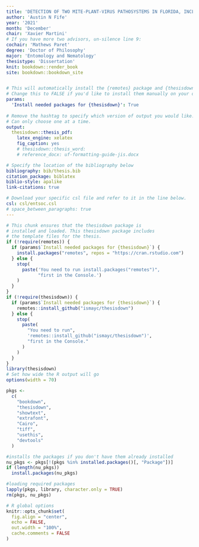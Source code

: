 ```yaml
---
title: 'DETECTION OF TWO MITE-PLANT-VIRUS PATHOSYSTEMS IN FLORIDA, INCLUDING CHEMICAL ECOLOGY OF *Amblyseius swirskii* AND INDUCTION OF SYSTEMIC ACQUIRED RESISTANCE ON ROSES'
author: 'Austin N Fife'
year: '2021'
month: 'December'
chair: 'Xavier Martini'
# If you have more two advisors, un-silence line 9:
cochair: 'Mathews Paret'
degree: 'Doctor of Philosophy'
major: 'Entomology and Nematology'
thesistype: 'Dissertation'
knit: bookdown::render_book
site: bookdown::bookdown_site


# This will automatically install the {remotes} package and {thesisdown}
# Change this to FALSE if you'd like to install them manually on your own.
params:
  'Install needed packages for {thesisdown}': True
  
# Remove the hashtag to specify which version of output you would like.
# Can only choose one at a time.
output:
  thesisdown::thesis_pdf:
    latex_engine: xelatex
    fig_caption: yes
    # thesisdown::thesis_word:
    # reference_docx: uf-formatting-guide-jis.docx

# Specify the location of the bibliography below
bibliography: bib/thesis.bib
citation_package: biblatex
biblio-style: apalike
link-citations: true

# Download your specific csl file and refer to it in the line below.
csl: csl/entsoc.csl
# space_between_paragraphs: true
---
```


<!-- Above is the YAML (YAML Ain't Markup Language) header that includes a lot
of metadata used to produce the document.  Be careful with spacing in this
header! If you'd prefer to not include a Dedication, for example, simply delete
the section entirely, or silence them (add # before each line). If you have
other LaTeX packages you would like to include, delete the # before
header-includes and list the packages after hyphens on new lines. If you'd like
to include a comment that won't be produced in your resulting file enclose it in
a block like this. If you receive a duplicate label error after knitting, make
sure to delete the index.Rmd file and then knit again. -->

```r
# This chunk ensures that the thesisdown package is
# installed and loaded. This thesisdown package includes
# the template files for the thesis.
if (!require(remotes)) {
  if (params$`Install needed packages for {thesisdown}`) {
    install.packages("remotes", repos = "https://cran.rstudio.com")
  } else {
    stop(
      paste('You need to run install.packages("remotes")",
            "first in the Console.')
    )
  }
}
if (!require(thesisdown)) {
  if (params$`Install needed packages for {thesisdown}`) {
    remotes::install_github("ismayc/thesisdown")
  } else {
    stop(
      paste(
        "You need to run",
        'remotes::install_github("ismayc/thesisdown")',
        "first in the Console."
      )
    )
  }
}
library(thesisdown)
# Set how wide the R output will go
options(width = 70)

pkgs <-
  c(
    "bookdown",
    "thesisdown",
    "showtext",
    "extrafont",
    "Cairo",
    "tiff",
    "usethis",
    "devtools"
  )

#installs the packages if you don't have them already installed
nu_pkgs <- pkgs[!(pkgs %in% installed.packages()[, "Package"])]
if (length(nu_pkgs))
  install.packages(nu_pkgs)

#loading required packages
lapply(pkgs, library, character.only = TRUE)
rm(pkgs, nu_pkgs)

# R global options
knitr::opts_chunk$set(
  fig.align = "center",
  echo = FALSE,
  out.width = "100%",
  cache.comments = FALSE
)
```

<!-- DO NOT WRITE HERE! The abstract, acknowledgments, and dedication are added
into the PDF version automatically by inputting them in prelims files mentioned
in the YAML at the top of this file. -->
